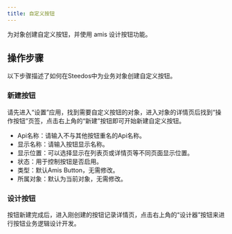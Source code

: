 ```yaml
---
title: 自定义按钮
---
```


为对象创建自定义按钮，并使用 amis 设计按钮功能。

## 操作步骤

以下步骤描述了如何在Steedos中为业务对象创建自定义按钮。

### 新建按钮

请先进入“设置”应用，找到需要自定义按钮的对象，进入对象的详情页后找到“操作按钮”页签，点击右上角的“新建”按钮即可开始新建自定义按钮。

* Api名称：请输入不与其他按钮重名的Api名称。
* 显示名称：请输入按钮显示名称。
* 显示位置：可以选择显示在列表页或详情页等不同页面显示位置。
* 状态：用于控制按钮是否启用。
* 类型：默认Amis Button，无需修改。
* 所属对象：默认为当前对象，无需修改。

### 设计按钮

按钮新建完成后，进入刚创建的按钮记录详情页，点击右上角的“设计器”按钮来进行按钮业务逻辑设计开发。